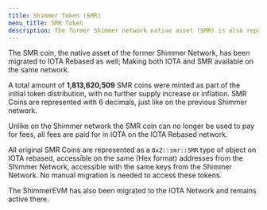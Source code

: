 ```yaml
---
title: Shimmer Token (SMR)
menu_title: SMR Token
description: The former Shimmer network native asset (SMR) is also represented on the IOTA network now.
---
```


The SMR coin, the native asset of the former Shimmer Network, has been migrated to IOTA Rebased as well; Making both IOTA and SMR available on the same network.

A total amount of **1,813,620,509** SMR coins were minted as part of the initial token distribution, with no further supply increase or inflation. SMR Coins are represented with 6 decimals, just like on the previous Shimmer network.

Unlike on the Shimmer network the SMR coin can no longer be used to pay for fees, all fees are paid for in IOTA on the IOTA Rebased network. 

All original SMR Coins are represented as a `0x2::smr::SMR` type of object on IOTA rebased, accessible on the same (Hex format) addresses from the Shimmer Network, accessible with the same keys from the Shimmer Network. No manual migration is needed to access these tokens.

The ShimmerEVM has also been migrated to the IOTA Network and remains active there.